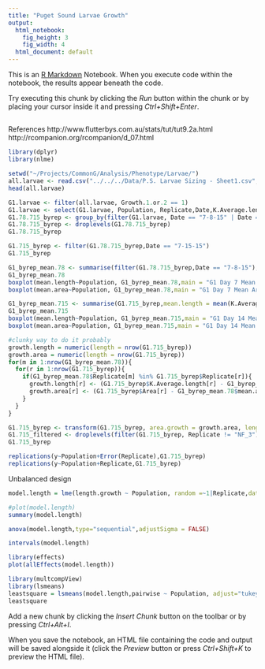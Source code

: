 ---
title: "Puget Sound Larvae Growth"
output:
  html_notebook:
    fig_height: 3
    fig_width: 4
  html_document: default
---

This is an [R Markdown](http://rmarkdown.rstudio.com) Notebook. When you execute code within the notebook, the results appear beneath the code. 

Try executing this chunk by clicking the *Run* button within the chunk or by placing your cursor inside it and pressing *Ctrl+Shift+Enter*. 

##

References
http://www.flutterbys.com.au/stats/tut/tut9.2a.html
http://rcompanion.org/rcompanion/d_07.html

```{r}
library(dplyr)
library(nlme)
```
```{r}
setwd("~/Projects/CommonG/Analysis/Phenotype/Larvae/")
all.larvae <- read.csv("../../../Data/P.S. Larvae Sizing - Sheet1.csv",header = TRUE, na.strings = "#DIV/0!")
head(all.larvae)
```
```{r}
G1.larvae <- filter(all.larvae, Growth.1.or.2 == 1)
G1.larvae <- select(G1.larvae, Population, Replicate,Date,K.Average.length,Include,Area,Scale,Janky)
G1.78.715_byrep <- group_by(filter(G1.larvae, Date == "7-8-15" | Date == "7-15-15", Include == "y"),Population,Replicate)
G1.78.715_byrep <- droplevels(G1.78.715_byrep)
G1.78.715_byrep
```
```{r}
G1.715_byrep <- filter(G1.78.715_byrep,Date == "7-15-15")
G1.715_byrep
```

```{r}
G1_byrep_mean.78 <- summarise(filter(G1.78.715_byrep,Date == "7-8-15"),mean.length = mean(K.Average.length, na.rm = TRUE), mean.area = mean(Area, na.rm = TRUE))
G1_byrep_mean.78
boxplot(mean.length~Population, G1_byrep_mean.78,main = "G1 Day 7 Mean Length per Replicate",xlab = "Population",ylab = "Mean Length (mm)")
boxplot(mean.area~Population, G1_byrep_mean.78,main = "G1 Day 7 Mean Area per Replicate",xlab = "Population",ylab = "Mean Area (mm^2)")
```


```{r}
G1_byrep_mean.715 <- summarise(G1.715_byrep,mean.length = mean(K.Average.length, na.rm = TRUE), mean.area = mean(Area, na.rm = TRUE))
G1_byrep_mean.715
boxplot(mean.length~Population, G1_byrep_mean.715,main = "G1 Day 14 Mean Length per Replicate",xlab = "Population",ylab = "Mean Length (mm)")
boxplot(mean.area~Population, G1_byrep_mean.715,main = "G1 Day 14 Mean Area per Replicate",xlab = "Population",ylab = "Mean Area (mm^2)")
```
```{r}
#clunky way to do it probably
growth.length = numeric(length = nrow(G1.715_byrep))
growth.area = numeric(length = nrow(G1.715_byrep))
for(m in 1:nrow(G1_byrep_mean.78)){
  for(r in 1:nrow(G1.715_byrep)){
    if(G1_byrep_mean.78$Replicate[m] %in% G1.715_byrep$Replicate[r]){
      growth.length[r] <- (G1.715_byrep$K.Average.length[r] - G1_byrep_mean.78$mean.length[m])/7
      growth.area[r] <- (G1.715_byrep$Area[r] - G1_byrep_mean.78$mean.area[m])/7
    }
  }
}
```
```{r}
G1.715_byrep <- transform(G1.715_byrep, area.growth = growth.area, length.growth = growth.length)
G1.715_filtered <- droplevels(filter(G1.715_byrep, Replicate != "NF_3"))
G1.715_byrep
```
```{r}
replications(y~Population+Error(Replicate),G1.715_byrep)
replications(y~Population+Replicate,G1.715_byrep)
```
Unbalanced design
```{r}
model.length = lme(length.growth ~ Population, random =~1|Replicate,data=G1.715_byrep, method="REML")

#plot(model.length)
summary(model.length)
```
```{r}
anova(model.length,type="sequential",adjustSigma = FALSE)
```
```{r}
intervals(model.length)
```
```{r}
library(effects)
plot(allEffects(model.length))
```
```{r}
library(multcompView)
library(lsmeans)
leastsquare = lsmeans(model.length,pairwise ~ Population, adjust="tukey")
leastsquare
```






















Add a new chunk by clicking the *Insert Chunk* button on the toolbar or by pressing *Ctrl+Alt+I*.

When you save the notebook, an HTML file containing the code and output will be saved alongside it (click the *Preview* button or press *Ctrl+Shift+K* to preview the HTML file).
